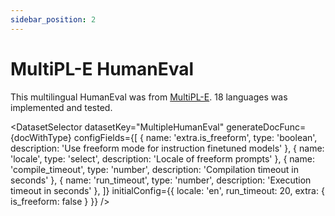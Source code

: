 ```yaml
---
sidebar_position: 2
---
```


# MultiPL-E HumanEval

This multilingual HumanEval was from [MultiPL-E](https://github.com/nuprl/MultiPL-E). 18 languages was implemented and tested.

<DatasetSelector datasetKey="MultipleHumanEval" generateDocFunc={docWithType} configFields={[
  { name: 'extra.is_freeform', type: 'boolean', description: 'Use freeform mode for instruction finetuned models' },
  { name: 'locale', type: 'select', description: 'Locale of freeform prompts' },
  { name: 'compile_timeout', type: 'number', description: 'Compilation timeout in seconds' },
  { name: 'run_timeout', type: 'number', description: 'Execution timeout in seconds' },
]} initialConfig={{
  locale: 'en',
  run_timeout: 20,
  extra: {
    is_freeform: false
  }
}} />